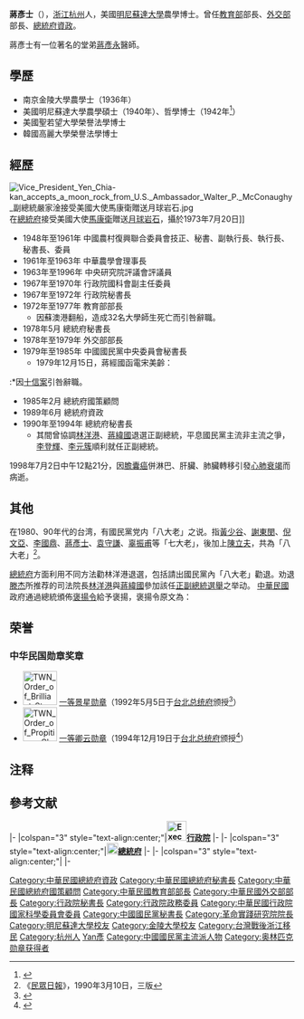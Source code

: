 {{Infobox_officeholder
| name = 蔣彥士
| image name = 19690410蔣彥士.jpg
| width = 250
| sex = 男 
| native place = [[浙江省|浙江省]][[杭州市|杭州市]]
| nationality = {{ROC}}
| date of birth = 1915年2月27日
| place of birth = {{ROC-1912|浙江省}}[[杭州市|杭州市]]
| date of death = {{Death date and age|1998|7|2|1915|2|27}}
| place of death = {{ROC}}[[臺北市|臺北市]]
| nationality = {{ROC-1912}}（1915年–1928年）<br>{{ROC}}（1928年–1998年）
| party = {{KMT}}
| educate = 
* 南京[[金陵大學|金陵大學]]農學院畢業<br>{{Color|blue|(1935年)}}
* 美國[[明尼蘇達大學|明尼蘇達大學]]農學碩士<br>{{Color|blue|(1940年)}}
* 美國明尼蘇達大學哲學博士<br>{{Color|blue|(1942年)}}
| past = 
* 國家安全會議科學發展指導委員會副主任委員<br>{{Color|blue|( -1991年6月30日)}}
* [[農林部|農林部]]駐美代表辦事處執行秘書<br>{{Color|blue|(1945年-1946年)}}
* 中央農業試驗所雜糧特作系主任<br>{{Color|blue|(1946年-1948年)}}
* [[中國農村復興聯合委員會|中國農村復興聯合委員會]]秘書長<br>{{Color|blue|(1948年-1961年)}}
* 中國農村復興聯合委員會委員<br>{{Color|blue|(1961年-1979年)}}
* 中華農學會理事長<br>{{Color|blue|(1961年-1963年)}}
* [[中央研究院|中央研究院]]評議員<br>{{Color|blue|(1963年-1996年4月30日)}}
* [[行政院國家科學委員會|行政院國家科學委員會]]副主任委員<br>{{Color|blue|(1967年8月-1970年8日)}}
* 行政院秘書長<br>{{Color|blue|(1967年11月29日-1972年5月29日)}}
* 行政院政務委員<br>{{Color|blue|(1972年5月29日-1979年12月19日)}}
* 教育部部長<br>{{Color|blue|(1972年5月29日-1977年4月19日)}}
* 外交部部長<br>{{Color|blue|(1978年12月20日-1979年12月19日)}}
* 總統府秘書長<br>{{Color|blue|(1978年5月20日-1978年12月20日)}}
* [[行政院農業委員會|行政院農業委員會]]顧問<br>{{Color|blue|(1979年-)}}
* [[中國國民黨中央委員會|中國國民黨中央委員會]]秘書長<br>{{Color|blue|(1979年12月14日-1985年2月6日)}}
* 總統府國策顧問<br>{{Color|blue|(1985年2月-1989年6月)}}
* 總統府資政<br>{{Color|blue|(1989年6月-1998年7月2日)}}
* 總統府秘書長<br>{{Color|blue|(1990年5月21日-1994年12月13日)}}
* [[行政院原子能委員會|行政院原子能委員會]]委員<br>{{Color|blue|(1993年4月7日-1994年4月28日)}}
* 中國國民黨中央委員會黨史委員會<br>{{Color|blue|(1994年11月)}}
}}

'''蔣彥士'''（{{bd|1915年|2月27日|1998年|7月2日|catIdx=Jiang蔣}}），[[浙江|浙江]][[杭州|杭州]]人，美國[[明尼蘇達大學|明尼蘇達大學]]農學博士。曾任[[中華民國教育部|教育部]]部長、[[中華民國外交部|外交部]]部長、[[總統府資政|總統府資政]]。

蔣彥士有一位著名的堂弟[[蔣彥永|蔣彥永]]醫師。

== 學歷 == 
*南京金陵大學農學士（1936年）
*美國明尼蘇達大學農學碩士（1940年）、哲學博士（1942年<ref>{{cite web|url=https://china.umn.edu/en/alumni/distinguished-alumni/tsiang-yien-si|title=Tsiang Yien-Si|publisher=明尼苏达大学中国代表处|accessdate=2019-03-18|archive-date=2020-10-25|archive-url=https://web.archive.org/web/20201025114147/https://china.umn.edu/en/alumni/distinguished-alumni/tsiang-yien-si|dead-url=no}}</ref>）
*美國聖若望大學榮譽法學博士
*韓國高麗大學榮譽法學博士

== 經歷 ==
[[File:Vice_President_Yen_Chia-kan_accepts_a_moon_rock_from_U.S._Ambassador_Walter_P._McConaughy_副總統嚴家淦接受美國大使馬康衛贈送月球岩石.jpg|thumb]]在[[總統府_(臺灣)|總統府]]接受美國大使[[馬康衛|馬康衛]]贈送[[月岩|月球岩石]]，攝於1973年7月20日]]
*1948年至1961年 中國農村復興聯合委員會技正、秘書、副執行長、執行長、秘書長、委員
*1961年至1963年 中華農學會理事長
*1963年至1996年 中央研究院評議會評議員 
*1967年至1970年 行政院國科會副主任委員
*1967年至1972年 行政院秘書長
*1972年至1977年 教育部部長
**因蘇澳港翻船，造成32名大學師生死亡而引咎辭職。
*1978年5月 總統府秘書長
*1978年至1979年 外交部部長
*1979年至1985年 中國國民黨中央委員會秘書長
**1979年12月15日，蔣經國函電宋美齡：{{quote|
「月中接開四中全會於黨政急務亦有所決定同時通過蔣彥士同志為中央委員會秘書長朱撫松同志接替外交部長」<ref>[[周美華|周美華]]、[[蕭李居|蕭李居]]編，《蔣經國書信集——與宋美齡往來函電》(下)，台北「[[國史館|國史館]]」出版，2009年，第54-55頁。</ref>
}}
:*因[[十信案|十信案]]引咎辭職。
*1985年2月 總統府國策顧問
*1989年6月 總統府資政
*1990年至1994年 總統府秘書長
**其間曾協調[[林洋港|林洋港]]、[[蔣緯國|蔣緯國]]退選正副總統，平息國民黨主流非主流之爭，[[李登輝|李登輝]]、[[李元簇|李元簇]]順利就任正副總統。

1998年7月2日中午12點21分，因[[膽囊癌|膽囊癌]]併淋巴、肝臟、肺臟轉移引發[[心肺衰竭|心肺衰竭]]而病逝。

== 其他 ==
在1980、90年代的台湾，有國民黨党内「八大老」之说。指[[黃少谷|黃少谷]]、[[謝東閔_(台灣)|謝東閔]]、[[倪文亞|倪文亞]]、[[李國鼎|李國鼎]]、[[蔣彥士|蔣彥士]]、[[袁守謙|袁守謙]]、[[辜振甫|辜振甫]]等「七大老」，後加上[[陳立夫|陳立夫]]，共為「八大老」<ref>《[[民眾日報|民眾日報]]》，1990年3月10日，三版</ref>。

[[總統府|總統府]]方面利用不同方法勸林洋港退選，包括請出國民黨內「八大老」勸退{{NoteTag|原指[[黃少谷|黃少谷]]、[[謝東閔_(台灣)|謝東閔]]、[[倪文亞|倪文亞]]、[[李國鼎|李國鼎]]、[[蔣彥士|蔣彥士]]、[[袁守謙|袁守謙]]、[[辜振甫|辜振甫]]等「七大老」，後加上[[陳立夫|陳立夫]]，共為「八大老」。}}。劝退[[滕杰|滕杰]]所推荐的司法院長[[林洋港|林洋港]]與[[蔣緯國|蔣緯國]]參加該任[[1990年中華民國總統選舉|正副總統選舉]]之举动。
[[中華民國|中華民國]]政府通過總統頒佈[[褒揚令|褒揚令]]給予褒揚，褒揚令原文為：{{cquote|總統府資政蔣彥士，資賦誠敏，襟期閎遠。南京金陵大學農學院畢業，嗣遊美獲明尼蘇達大學農學碩士、哲學博士學位，秉農為國本之職志，精研農藝，以期蔚為國用。早歲曾任美國明尼蘇達大學講師，農林部駐美代表辦事處執行秘書，中央農業實驗所雜糧特作組主任，新猷丕展，宇內蜚聲。來臺後，出任中國農村復興聯合委員會執行長、秘書長及委員，積極推展農業，改良稻米品種，引進優種蔬果，設置研究機構，奠立農經建設之丕基，藎籌碩畫，建樹彌多。歷任行政院秘書長、教育部部長及外交部部長，參贊政務，嘉惠士林，折衝壇坫，進退攸宜。獲聘國家安全會議科學發展指導委員會副主任委員及總統府國策顧問等職，懋績孔彰，聲施丕著。兩任總統府秘書長，股肱輔弼，勳華鼎盛。應聘總統府資政，盱衡內外，獻郅治之嘉言；調和鼎鼐，作中流之砥柱。邦彥國士，朝野咸欽。遽聞殂謝，震悼曷亟，應予明令褒揚，以示政府篤念勳耆之至意。

總　　　統　李登輝

行政院院長　蕭萬長
}}

==荣誉==
===中华民国勋章奖章===
* [[File:TWN_Order_of_Brilliant_Star_1Class_BAR.svg|60px]] [[景星勋章|一等景星勋章]]（1992年5月5日于[[台北市|台北]][[总统府_(台湾)|总统府]]颁授<ref>{{cite web |url=https://www.president.gov.tw/NEWS/23062 |title=總統贈授一等景星勳章給蔣彥士 |publisher=中华民国总统府 |date=1992-05-05 |accessdate=2021-08-27 |archive-date=2021-08-27 |archive-url=https://web.archive.org/web/20210827050032/https://www.president.gov.tw/NEWS/23062 |dead-url=no }}</ref>）
* [[File:TWN_Order_of_Propitious_Clouds_1Class_BAR.svg|60px]] [[卿云勋章|一等卿云勋章]]（1994年12月19日于[[台北市|台北]][[总统府_(台湾)|总统府]]颁授<ref>{{cite web |url=https://www.president.gov.tw/NEWS/3635 |title=總統主持吳伯雄宣誓典禮、授勳蔣彥士、接見聯邦參議員李碩、接見荷蘭飛利浦總裁丁默 |publisher=中华民国总统府 |date=1994-12-19 |accessdate=2021-08-25 |archive-date=2021-08-25 |archive-url=https://web.archive.org/web/20210825145119/https://www.president.gov.tw/NEWS/3635 |dead-url=no }}</ref>）

== 注释 ==
{{NoteFoot}}

== 參考文献 ==
{{Reflist}}

{{start box}}
{{s-gov|roc}}
|-
|colspan="3" style="text-align:center;"|'''[[File:Executive_Yuan,ROC_LOGO.svg|35px]][[行政院|行政院]]'''
|-
{{s-before|[[陳雪屏|陳雪屏]]}}
{{s-title|[[行政院秘書長|行政院秘書長]]<br><small>第七任<br>1967年11月29日－1972年5月29日}}
{{s-after|[[費驊|費　驊]]}}
{{s-before|[[羅雲平|羅雲平]]}}
{{s-title|[[中華民國教育部|教育部部長]]<br><small>第十一任<br>1972年5月29日－1977年4月25日}}
{{s-after|[[李元簇|李元簇]]}}
{{s-before|[[沈昌煥|沈昌煥]]}}
{{s-title|[[中華民國外交部|外交部部長]]<br><small>第七任<br>1978年12月20日－1979年12月19日}}
{{s-after|[[朱撫松|朱撫松]]}}
|-
|colspan="3" style="text-align:center;"|'''[[File:Emblem_of_Office_of_the_President_ROC.svg|20px]][[總統府|總統府]]'''
|-
{{s-before|[[鄭彥棻|鄭彥棻]]}}
{{s-title|[[中華民國總統府秘書長|總統府秘書長]]（首次）<br><small>第八任<br>1978年5月20日－1978年12月20日}}
{{s-after|[[馬紀壯|馬紀壯]]}}
{{s-before|[[李元簇|李元簇]]}}
{{s-title|[[中華民國總統府秘書長|總統府秘書長]]（再任）<br><small>第十二任<br>1990年5月20日－1994年12月13日}}
{{s-after|[[吳伯雄|吳伯雄]]}}
{{s-ppo}}
|-
|colspan="3" style="text-align:center;"|'''{{KMT}}'''
|-
{{s-before|[[張寶樹|張寶樹]]}}
{{s-title|[[中國國民黨|中國國民黨]]秘書長<br><small>第六任<br>1979年12月14日－1985年2月6日}}
{{s-after|[[馬樹禮|馬樹禮]]}}
{{end box}}
{{中華民國教育部部長}}
{{中華民國外交部部長}}
{{中華民國總統府秘書長}}
{{中華民國總統府資政}}
{{國家統一委員會成員}}
{{中國國民黨中央委員會常務委員}}
{{Authority control}}

{{DEFAULTSORT:Jiang蔣}}
[[Category:中華民國總統府資政|Category:中華民國總統府資政]]
[[Category:中華民國總統府秘書長|Category:中華民國總統府秘書長]]
[[Category:中華民國總統府國策顧問|Category:中華民國總統府國策顧問]]
[[Category:中華民國教育部部長|Category:中華民國教育部部長]]
[[Category:中華民國外交部部長|Category:中華民國外交部部長]]
[[Category:行政院秘書長|Category:行政院秘書長]]
[[Category:行政院政務委員|Category:行政院政務委員]]
[[Category:中華民國行政院國家科學委員會委員|Category:中華民國行政院國家科學委員會委員]]
[[Category:中國國民黨秘書長|Category:中國國民黨秘書長]]
[[Category:革命實踐研究院院長|Category:革命實踐研究院院長]]
[[Category:明尼蘇達大學校友|Category:明尼蘇達大學校友]]
[[Category:金陵大學校友|Category:金陵大學校友]]
[[Category:台灣戰後浙江移民|Category:台灣戰後浙江移民]]
[[Category:杭州人|Category:杭州人]]
[[Category:蔣姓|Yan彥]]
[[Category:中國國民黨主流派人物|Category:中國國民黨主流派人物]]
[[Category:奥林匹克勋章获得者|Category:奥林匹克勋章获得者]]